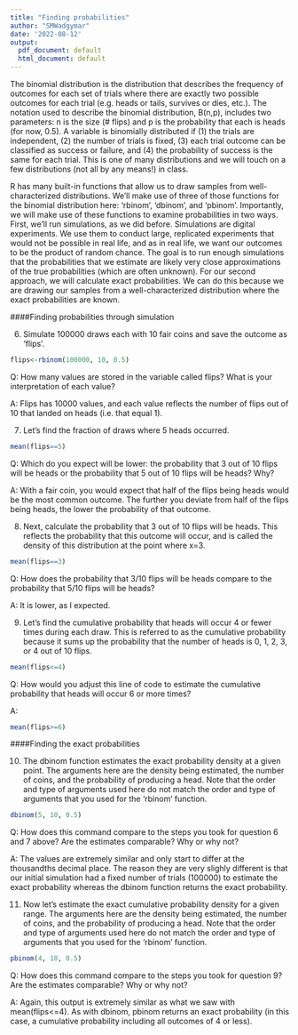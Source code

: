 ```yaml
---
title: "Finding probabilities"
author: "SMWadgymar"
date: '2022-08-12'
output:
  pdf_document: default
  html_document: default
---
```



The binomial distribution is the distribution that describes the frequency of outcomes for each set of trials where there are exactly two possible outcomes for each trial (e.g. heads or tails, survives or dies, etc.).  The notation used to describe the binomial distribution, B(n,p), includes two parameters: n is the size (# flips) and p is the probability that each is heads (for now, 0.5).  A variable is binomially distributed if (1) the trials are independent, (2) the number of trials is fixed, (3) each trial outcome can be classified as success or failure, and (4) the probability of success is the same for each trial. This is one of many distributions and we will touch on a few distributions (not all by any means!) in class. 

R has many built-in functions that allow us to draw samples from well-characterized distributions.  We’ll make use of three of those functions for the binomial distribution here: ‘rbinom’, ‘dbinom’, and ‘pbinom’. Importantly, we will make use of these functions to examine probabilities in two ways. First, we’ll run simulations, as we did before. Simulations are digital experiments. We use them to conduct large, replicated experiments that would not be possible in real life, and as in real life, we want our outcomes to be the product of random chance. The goal is to run enough simulations that the probabilities that we estimate are likely very close approximations of the true probabilities (which are often unknown). For our second approach, we will calculate exact probabilities. We can do this because we are drawing our samples from a well-characterized distribution where the exact probabilities are known.


####Finding probabilities through simulation

6) Simulate 100000 draws each with 10 fair coins and save the outcome as 'flips'.

```r
flips<-rbinom(100000, 10, 0.5)
```

Q: How many values are stored in the variable called flips?  What is your interpretation of each value?

A: Flips has 10000 values, and each value reflects the number of flips out of 10 that landed on heads (i.e. that equal 1).



7) Let's find the fraction of draws where 5 heads occurred.

```r
mean(flips==5)
```

Q: Which do you expect will be lower: the probability that 3 out of 10 flips will be heads or the probability that 5 out of 10 flips will be heads?  Why?  

A: With a fair coin, you would expect that half of the flips being heads would be the most common outcome.  The further you deviate from half of the flips being heads, the lower the probability of that outcome.



8) Next, calculate the probability that 3 out of 10 flips will be heads.  This reflects the probability that this outcome will occur, and is called the density of this distribution at the point where x=3.

```r
mean(flips==3)
```

Q: How does the probability that 3/10 flips will be heads compare to the probability that 5/10 flips will be heads?

A: It is lower, as I expected.


9) Let's find the cumulative probability that heads will occur 4 or fewer times during each draw.  This is referred to as the cumulative probability because it sums up the probability that the number of heads is 0, 1, 2, 3, or 4 out of 10 flips.

```r
mean(flips<=4)
```

Q: How would you adjust this line of code to estimate the cumulative probability that heads will occur 6 or more times?

A:
```r
mean(flips>=6)
```



####Finding the exact probabilities

10) The dbinom function estimates the exact probability density at a given point.  The arguments here are the density being estimated, the number of coins, and the probability of producing a head.  Note that the order and type of arguments used here do not match the order and type of arguments that you used for the 'rbinom' function.

```r
dbinom(5, 10, 0.5)
```

Q: How does this command compare to the steps you took for question 6 and 7 above?  Are the estimates comparable?  Why or why not?

A: The values are extremely similar and only start to differ at the thousandths decimal place.  The reason they are very slighly different is that our initial simulation had a fixed number of trials (100000) to estimate the exact probability whereas the dbinom function returns the exact probability.


11) Now let's estimate the exact cumulative probability density for a given range.  The arguments here are the density being estimated, the number of coins, and the probability of producing a head.  Note that the order and type of arguments used here do not match the order and type of arguments that you used for the 'rbinom' function.

```r
pbinom(4, 10, 0.5)
```

Q: How does this command compare to the steps you took for question 9?  Are the estimates comparable?  Why or why not?

A: Again, this output is extremely similar as what we saw with mean(flips<=4).  As with dbinom, pbinom returns an exact probability (in this case, a cumulative probability including all outcomes of 4 or less).




